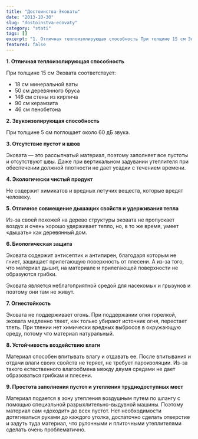 ```yaml
---
title: "Достоинства Эковаты"
date: "2013-10-30"
slug: "dostoinstva-ecovaty"
category: "stati"
tags: []
excerpt: "1. Отличная теплоизолирующая способность При толщине 15 см Эковата соответствует: 18 см минеральной ваты 50 см деревянного бруса 146 см стены из кирпича 90 см керамзита 46 см пенобетона 2. Звукоизолир..."
featured: false
---
```


**1. Отличная теплоизолирующая способность**

При толщине 15 см Эковата соответствует:

- 18 см минеральной ваты
- 50 см деревянного бруса
- 146 см стены из кирпича
- 90 см керамзита
- 46 см пенобетона

**2. Звукоизолирующая способность**

При толщине 5 см поглощает около 60 дБ звука.

**3. Отсутствие пустот и швов**

Эковата — это рассыпчатый материал, поэтому заполняет все пустоты и отсутствуют швы. Даже при вертикальном задувании утеплителя при обеспечении должной плотности не дает усадки с течением времени.

**4. Экологически чистый продукт**

Не содержит химикатов и вредных летучих веществ, которые вредят человеку.

**5. Отличное совмещение дышащих свойств и удерживания тепла**

Из-за своей похожей на дерево структуры эковата не пропускает воздух и очень хорошо удерживает тепло, но, в то же время, умеет &#171;дышать&#187; как деревянный дом.

**6. Биологическая защита**

Эковата содержит антисептик и антипирен, благодаря которым не гниет, защищает прилегающую поверхность от плесени. А из-за того, что материал дышит, на материале и прилегающей поверхности не образуются грибки.

Эковата является неблагоприятной средой для насекомых и грызунов и поэтому они там не живут.

**7. Огнестойкость**

Эковата не поддерживает огонь. При поддержании огня горелкой, эковата медленно тлеет, как только убирают источник огня, перестает тлеть. При тлении нет химически вредных выбросов в окружающую среду, потому что материал натуральный.

**8. Устойчивость воздействию влаги**

Материал способен впитывать влагу и отдавать ее. После впитывания и отдачи влаги своих свойств не теряет, не требует пароизоляции. Из-за такого естественного влагообмена между двумя средами не дает образоваться грибкам и плесени.

**9. Простота заполнения пустот и утепления труднодоступных мест**

Материал подается в зону утепления воздушным путем по шлангу с помощью специальной разрыхлительно-выдувной машины. Поэтому материал сам &#171;доходит&#187; до всех пустот. Нет необходимости дотягиваться руками до каждого уголка, достаточно сделать отверстие и задуть туда материал, что рулонными и плиточными утеплителями сделать очень проблематично.

